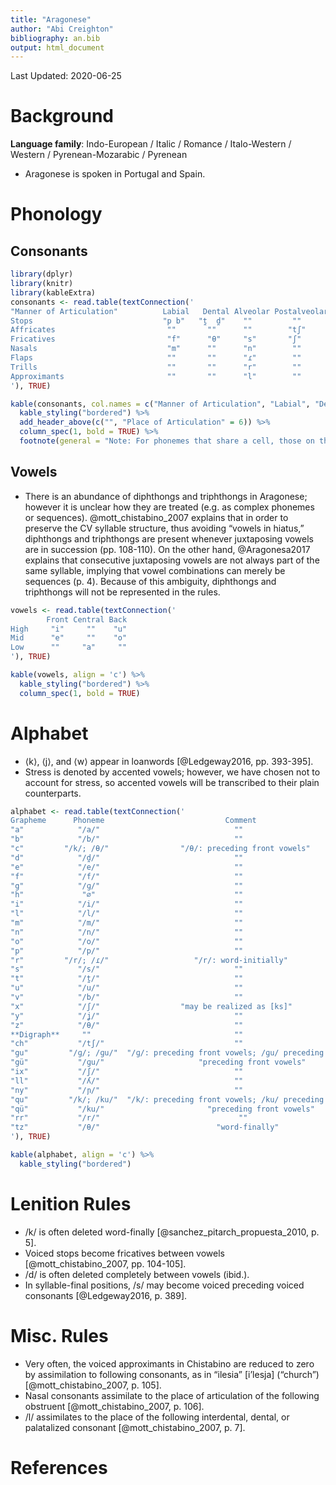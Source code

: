 ```yaml
---
title: "Aragonese"
author: "Abi Creighton"
bibliography: an.bib
output: html_document
---
```


Last Updated: 2020-06-25

# Background

**Language family**: Indo-European / Italic / Romance / Italo-Western / Western / Pyrenean-Mozarabic / Pyrenean

* Aragonese is spoken in Portugal and Spain.

# Phonology

## Consonants

```r

library(dplyr)
library(knitr)
library(kableExtra)                                                                              
consonants <- read.table(textConnection('
"Manner of Articulation"          Labial   Dental Alveolar Postalveolar Palatal Velar     
Stops                             "p b"   "t̪  d̪"    ""         ""         ""    "k ɡ"    
Affricates                         ""       ""      ""        "tʃ"        ""     ""
Fricatives                         "f"      "θ"     "s"       "ʃ"         ""     ""
Nasals                             "m"      ""      "n"        ""         "ɲ"    ""
Flaps                              ""       ""      "ɾ"        ""         ""     ""
Trills                             ""       ""      "r"        ""         ""     ""
Approximants                       ""       ""      "l"        ""        "ʝ ʎ"   ""            
'), TRUE)

kable(consonants, col.names = c("Manner of Articulation", "Labial", "Dental", "Alveolar", "Postalveolar", "Palatal", "Velar"), align = 'c') %>%
  kable_styling("bordered") %>%
  add_header_above(c("", "Place of Articulation" = 6)) %>%
  column_spec(1, bold = TRUE) %>%
  footnote(general = "Note: For phonemes that share a cell, those on the left are voiceless and those on the right are voiced. Both palatal approximants are voiced, but the one on the right is lateral.", general_title = "")
```

## Vowels

* There is an abundance of diphthongs and triphthongs in Aragonese; however it is unclear how they are treated (e.g. as complex phonemes or sequences). @mott_chistabino_2007 explains that in order to preserve the CV syllable structure, thus avoiding "vowels in hiatus," diphthongs and triphthongs are present whenever juxtaposing vowels are in succession (pp. 108-110). On the other hand, @Aragonesa2017 explains that consecutive juxtaposing vowels are not always part of the same syllable, implying that vowel combinations can merely be sequences (p. 4). Because of this ambiguity, diphthongs and triphthongs will not be represented in the rules.

```r

vowels <- read.table(textConnection('
        Front Central Back     
High     "i"     ""    "u"
Mid      "e"     ""    "o"
Low      ""     "a"     ""                
'), TRUE)

kable(vowels, align = 'c') %>%
  kable_styling("bordered") %>%
  column_spec(1, bold = TRUE)
```

# Alphabet

* ⟨k⟩, ⟨j⟩, and ⟨w⟩ appear in loanwords [@Ledgeway2016, pp. 393-395].
* Stress is denoted by accented vowels; however, we have chosen not to account for stress, so accented vowels will be transcribed to their plain counterparts.

```r

alphabet <- read.table(textConnection('
Grapheme      Phoneme                           Comment
"a"            "/a/"                              ""
"b"            "/b/"                              ""
"c"         "/k/; /θ/"                "/θ/: preceding front vowels"
"d"            "/d̪/"                              ""
"e"            "/e/"                              ""
"f"            "/f/"                              ""
"g"            "/ɡ/"                              ""
"h"             "∅"                               ""
"i"            "/i/"                              ""
"l"            "/l/"                              ""
"m"            "/m/"                              ""
"n"            "/n/"                              ""
"o"            "/o/"                              ""
"p"            "/p/"                              ""
"r"         "/r/; /ɾ/"                   "/r/: word-initially"
"s"            "/s/"                              ""
"t"            "/t̪/"                              ""
"u"            "/u/"                              ""
"v"            "/b/"                              ""
"x"            "/ʃ/"                  "may be realized as [ks]"
"y"            "/ʝ/"                              ""
"z"            "/θ/"                              ""
**Digraph**     ""                                ""
"ch"           "/tʃ/"                             ""
"gu"         "/ɡ/; /ɡu/"  "/ɡ/: preceding front vowels; /ɡu/ preceding back vowels"
"gü"           "/ɡu/"                     "preceding front vowels"
"ix"           "/ʃ/"                              ""
"ll"           "/ʎ/"                              ""
"ny"           "/ɲ/"                              ""
"qu"         "/k/; /ku/"  "/k/: preceding front vowels; /ku/ preceding back vowels"      
"qü"           "/ku/"                       "preceding front vowels"      
"rr"           "/r/"                               ""
"tz"           "/θ/"                          "word-finally"
'), TRUE)

kable(alphabet, align = 'c') %>%
  kable_styling("bordered")
```

# Lenition Rules

* /k/ is often deleted word-finally [@sanchez_pitarch_propuesta_2010, p. 5].
* Voiced stops become fricatives between vowels [@mott_chistabino_2007, pp. 104-105].
* /d/ is often deleted completely between vowels (ibid.).
* In syllable-final positions, /s/ may become voiced preceding voiced consonants [@Ledgeway2016, p. 389].

# Misc. Rules

* Very often, the voiced approximants in Chistabino are reduced to zero by assimilation to following consonants, as in "ilesia" [i'lesja] ("church") [@mott_chistabino_2007, p. 105].
* Nasal consonants assimilate to the place of articulation of the following obstruent [@mott_chistabino_2007, p. 106].
* /l/ assimilates to the place of the following interdental, dental, or palatalized consonant [@mott_chistabino_2007, p. 7].

# References
